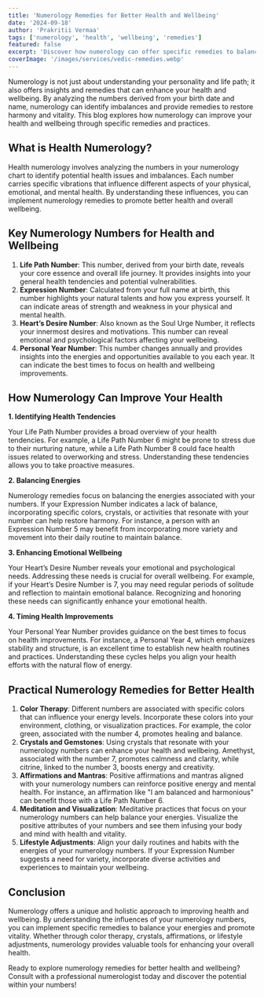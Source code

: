 ---
title: 'Numerology Remedies for Better Health and Wellbeing'
date: '2024-09-18'
author: 'Prakritii Vermaa'
tags: ['numerology', 'health', 'wellbeing', 'remedies']
featured: false
excerpt: 'Discover how numerology can offer specific remedies to balance your energies and enhance your health and wellbeing.'
coverImage: '/images/services/vedic-remedies.webp'
---

Numerology is not just about understanding your personality and life path; it also offers insights and remedies that can enhance your health and wellbeing. By analyzing the numbers derived from your birth date and name, numerology can identify imbalances and provide remedies to restore harmony and vitality. This blog explores how numerology can improve your health and wellbeing through specific remedies and practices.

## What is Health Numerology?

Health numerology involves analyzing the numbers in your numerology chart to identify potential health issues and imbalances. Each number carries specific vibrations that influence different aspects of your physical, emotional, and mental health. By understanding these influences, you can implement numerology remedies to promote better health and overall wellbeing.

## Key Numerology Numbers for Health and Wellbeing

1. **Life Path Number**: This number, derived from your birth date, reveals your core essence and overall life journey. It provides insights into your general health tendencies and potential vulnerabilities.
2. **Expression Number**: Calculated from your full name at birth, this number highlights your natural talents and how you express yourself. It can indicate areas of strength and weakness in your physical and mental health.
3. **Heart’s Desire Number**: Also known as the Soul Urge Number, it reflects your innermost desires and motivations. This number can reveal emotional and psychological factors affecting your wellbeing.
4. **Personal Year Number**: This number changes annually and provides insights into the energies and opportunities available to you each year. It can indicate the best times to focus on health and wellbeing improvements.

## How Numerology Can Improve Your Health

**1. Identifying Health Tendencies**

Your Life Path Number provides a broad overview of your health tendencies. For example, a Life Path Number 6 might be prone to stress due to their nurturing nature, while a Life Path Number 8 could face health issues related to overworking and stress. Understanding these tendencies allows you to take proactive measures.

**2. Balancing Energies**

Numerology remedies focus on balancing the energies associated with your numbers. If your Expression Number indicates a lack of balance, incorporating specific colors, crystals, or activities that resonate with your number can help restore harmony. For instance, a person with an Expression Number 5 may benefit from incorporating more variety and movement into their daily routine to maintain balance.

**3. Enhancing Emotional Wellbeing**

Your Heart’s Desire Number reveals your emotional and psychological needs. Addressing these needs is crucial for overall wellbeing. For example, if your Heart’s Desire Number is 7, you may need regular periods of solitude and reflection to maintain emotional balance. Recognizing and honoring these needs can significantly enhance your emotional health.

**4. Timing Health Improvements**

Your Personal Year Number provides guidance on the best times to focus on health improvements. For instance, a Personal Year 4, which emphasizes stability and structure, is an excellent time to establish new health routines and practices. Understanding these cycles helps you align your health efforts with the natural flow of energy.

## Practical Numerology Remedies for Better Health

1. **Color Therapy**: Different numbers are associated with specific colors that can influence your energy levels. Incorporate these colors into your environment, clothing, or visualization practices. For example, the color green, associated with the number 4, promotes healing and balance.
2. **Crystals and Gemstones**: Using crystals that resonate with your numerology numbers can enhance your health and wellbeing. Amethyst, associated with the number 7, promotes calmness and clarity, while citrine, linked to the number 3, boosts energy and creativity.
3. **Affirmations and Mantras**: Positive affirmations and mantras aligned with your numerology numbers can reinforce positive energy and mental health. For instance, an affirmation like "I am balanced and harmonious" can benefit those with a Life Path Number 6.
4. **Meditation and Visualization**: Meditative practices that focus on your numerology numbers can help balance your energies. Visualize the positive attributes of your numbers and see them infusing your body and mind with health and vitality.
5. **Lifestyle Adjustments**: Align your daily routines and habits with the energies of your numerology numbers. If your Expression Number suggests a need for variety, incorporate diverse activities and experiences to maintain your wellbeing.

## Conclusion

Numerology offers a unique and holistic approach to improving health and wellbeing. By understanding the influences of your numerology numbers, you can implement specific remedies to balance your energies and promote vitality. Whether through color therapy, crystals, affirmations, or lifestyle adjustments, numerology provides valuable tools for enhancing your overall health.

Ready to explore numerology remedies for better health and wellbeing? Consult with a professional numerologist today and discover the potential within your numbers!
